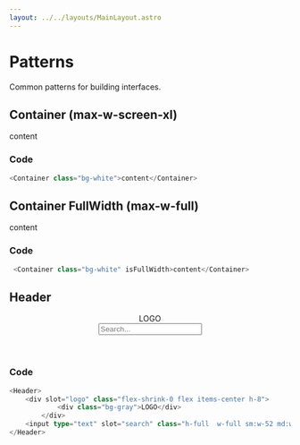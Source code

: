 ```yaml
---
layout: ../../layouts/MainLayout.astro
---
```




# Patterns

Common patterns for building interfaces.



## Container (max-w-screen-xl)

<div class="component-preview" style="display: block">
    <Container class="bg-white">content</Container>
</div>

### Code

```ts
<Container class="bg-white">content</Container>
```


## Container FullWidth (max-w-full)

<div class="component-preview" style="display: block">
    <Container class="bg-white" isFullWidth>content</Container>
</div>

### Code

```ts
 <Container class="bg-white" isFullWidth>content</Container>
```

## Header

<div class="component-preview" style="display: block">
    <Header class="static">
        <div slot="logo" class="flex-shrink-0 flex items-center h-8">
            <div class="bg-gray">LOGO</div>
        </div>
        <input type="text" slot="search" class="h-full  w-full sm:w-52 md:w-64 border border-solid px-3 text-sm" placeholder="Search..."/>
    </Header>
</div>

### Code

```ts
<Header>
    <div slot="logo" class="flex-shrink-0 flex items-center h-8">
            <div class="bg-gray">LOGO</div>
        </div>
    <input type="text" slot="search" class="h-full  w-full sm:w-52 md:w-64 border border-solid px-3 text-sm" placeholder="Search..."/>
</Header>
```
